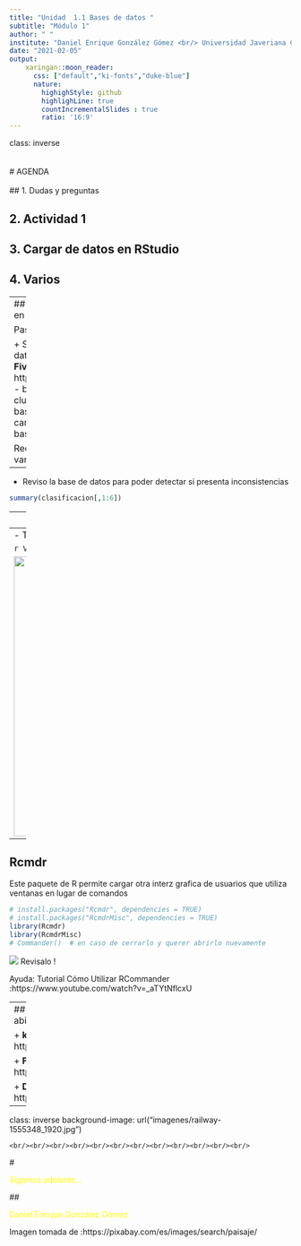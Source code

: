 ```yaml
---
title: "Unidad  1.1 Bases de datos "
subtitle: "Módulo 1"
author: " "
institute: "Daniel Enrique González Gómez <br/> Universidad Javeriana Cali"
date: "2021-02-05"
output:
    xaringan::moon_reader:
      css: ["default","ki-fonts","duke-blue"]
      nature:
        highighStyle: github
        highlighLine: true
        countIncrementalSlides : true
        ratio: '16:9'
---
```

class: inverse
<br/><br/><br/>
# AGENDA
<br/><br/>
## 1.  Dudas y preguntas

## 2. Actividad 1

## 3. Cargar  de datos en RStudio

## 4. Varios

---
## Importar una base de datos en formato csv

Pasos:

+ Selecciono una base de datos de mi interés (portal **FiveThirtyEight**: https://data.fivethirtyeight.com/ - base de datos Predicción de clubes de  fútbol)
+ Descargo la base de datos y la guardo en la carpeta de trabajo
+ Importo la base a RStudio 
```r
library(DT)
clasificacion=read.csv("bases/spi_global_rankings_intl.csv")
DT::datatable(head(clasificacion, 218),fillContainer = FALSE, options = list(pageLength = 3))
```

Recuerda que hemos visto varias formas de hacerlo. 
---

+ Reviso la base de datos para poder detectar si presenta inconsistencias

```r
summary(clasificacion[,1:6])
```

---
+ Otra forma de realizar el proceso es:

```r
summarytools::descr(clasificacion)
```

---
- Tambien :

```r
View(summarytools::dfSummary(clasificacion))
```

<img src="imagenes/dfSummary.png" width="500">

---
## Rcmdr
Este paquete de R permite cargar otra interz grafica de usuarios que utiliza ventanas en lugar de comandos

```r
# install.packages("Rcmdr", dependencies = TRUE)
# install.packages("RcmdrMisc", dependencies = TRUE)
library(Rcmdr)
library(RcmdrMisc)
# Commander()  # en caso de cerrarlo y querer abrirlo nuevamente
```

![](imagenes/Rcmdr.png)
Revisalo !

Ayuda: Tutorial Cómo Utilizar RCommander :https://www.youtube.com/watch?v=_aTYtNflcxU 


---
## Otros portales de datos abiertos

+ **kaggle**    https://www.kaggle.com

+ **FiveThirtyEight**    https://data.fivethirtyeight.com/

+ **Datos abiertos Cali**  https://datos.cali.gov.co/

---
class: inverse
background-image: url("imagenes/railway-1555348_1920.jpg")

	<br/><br/><br/><br/><br/><br/><br/><br/><br/><br/><br/><br/>
# <p style="color:yellow"> Sigamos adelante... </p>

## <p style="color:yellow"> Daniel Enrique González Gómez </p>

Imagen tomada de :https://pixabay.com/es/images/search/paisaje/




